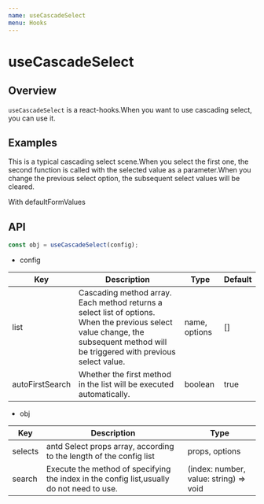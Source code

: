 ```yaml
---
name: useCascadeSelect
menu: Hooks
---
```




# useCascadeSelect


## Overview

`useCascadeSelect` is a react-hooks.When you want to use cascading select, you can use it.


## Examples

This is a typical cascading select scene.When you select the first one, the second function is called with the selected value as a parameter.When you change the previous select option, the subsequent select values ​​will be cleared.

<Example name="sunflower-antd-cascade-select/Example1" />


With defaultFormValues

<Example name="sunflower-antd-cascade-select/Example2" />


## API

```jsx
const obj = useCascadeSelect(config);
```

- config

<table>
  <thead>
    <tr>
      <th>Key</th>
      <th>Description</th>
      <th>Type</th>
      <th>Default</th>
    </tr>
  </thead>
  <tbody>
    <tr>
      <td>list</td>
      <td>Cascading method array. Each method returns a select list of options. When the previous select value change, the subsequent method will be triggered with previous select value.</td>
      <td>name, options</td>
      <td>[]</td>
    </tr>
    <tr>
      <td>autoFirstSearch</td>
      <td>Whether the first method in the list will be executed automatically.</td>
      <td>boolean</td>
      <td>true</td>
    </tr>
  </tbody>
</table>

- obj

<table>
  <thead>
    <tr>
      <th>Key</th>
      <th>Description</th>
      <th>Type</th>
    </tr>
  </thead>
  <tbody>
    <tr>
      <td>selects</td>
      <td>antd Select props array, according to the length of the config list</td>
      <td>props, options</td>
    </tr>
    <tr>
      <td>search</td>
      <td>Execute the method of specifying the index in the config list,usually do not need to use.</td>
      <td>(index: number, value: string) => void</td>
    </tr>
  </tbody>
</table>

